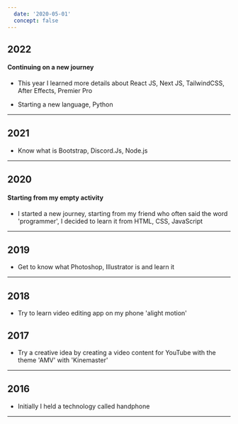 ```yaml
---
  date: '2020-05-01'
  concept: false
---
```


  ## 2022

  #### Continuing on a new journey

  - This year I learned more details about React JS, Next JS, TailwindCSS, After Effects, Premier Pro
 
  - Starting a new language, Python

  ---

  ## 2021

  - Know what is Bootstrap, Discord.Js, Node.js

  ---

  ## 2020

  #### Starting from my empty activity

  - I started a new journey, starting from my friend who often said the word 'programmer', I decided to learn it from HTML, CSS, JavaScript

  ---

  ## 2019

  - Get to know what Photoshop, Illustrator is and learn it

  ---

  ## 2018

  - Try to learn video editing app on my phone 'alight motion'

  ## 2017

  - Try a creative idea by creating a video content for YouTube with the theme 'AMV' with 'Kinemaster'

  ---

  ## 2016

  - Initially I held a technology called handphone

  ---
